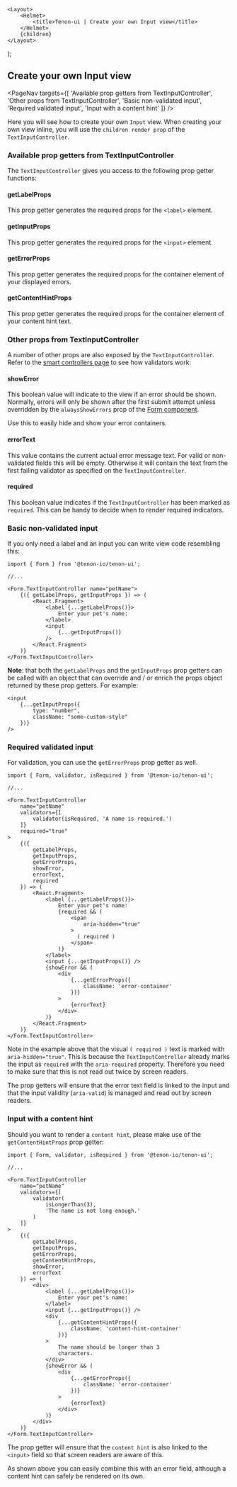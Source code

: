 

    <Layout>
        <Helmet>
            <title>Tenon-ui | Create your own Input view</title>
        </Helmet>
        {children}
    </Layout>
);

## Create your own Input view

<PageNav
    targets={[
        'Available prop getters from TextInputController',
        'Other props from TextInputController',
        'Basic non-validated input',
        'Required validated input',
        'Input with a content hint'
    ]}
/>

Here you will see how to create your own `Input` view. When creating your own view inline,
you will use the `children render prop` of the `TextInputController`.

### Available prop getters from TextInputController

The `TextInputController` gives you access to the following prop getter functions:

#### getLabelProps

This prop getter generates the required props for the `<label>` element.

#### getInputProps

This prop getter generates the required props for the `<input>` element.

#### getErrorProps

This prop getter generates the required props for the container element of your
displayed errors.

#### getContentHintProps

This prop getter generates the required props for the container element of your
content hint text.

### Other props from TextInputController

A number of other props are also exposed by the `TextInputController`. Refer to the
[smart controllers page](/forms-smart-controllers) to see how validators work:

#### showError

This boolean value will indicate to the view if an error should be shown. Normally, errors
will only be shown after the first submit attempt unless overridden by the `alwaysShowErrors`
prop of the [Form component](/forms-form-component).

Use this to easily hide and show your error containers.

#### errorText

This value contains the current actual error message text. For valid or non-validated fields
this will be empty. Otherwise it will contain the text from the first failing validator as
specified on the `TextInputController`.

#### required

This boolean value indicates if the `TextInputController` has been marked as `required`. This
can be handy to decide when to render required indicators.

### Basic non-validated input

If you only need a label and an input you can write view code resembling this:

```
import { Form } from '@tenon-io/tenon-ui';

//...

<Form.TextInputController name="petName">
    {({ getLabelProps, getInputProps }) => (
        <React.Fragment>
            <label {...getLabelProps()}>
                Enter your pet's name:
            </label>
            <input
                {...getInputProps()}
            />
        </React.Fragment>
    )}
</Form.TextInputController>
```

**Note**: that both the `getLabelProps` and the `getInputProps` prop getters can be called
with an object that can override and / or enrich the props object returned by these prop getters.
For example:

```
<input
    {...getInputProps({
        type: "number",
        className: "some-custom-style"
    })}
/>
```

### Required validated input

For validation, you can use the `getErrorProps` prop getter as well.

```
import { Form, validator, isRequired } from '@tenon-io/tenon-ui';

//...

<Form.TextInputController
    name="petName"
    validators={[
        validator(isRequired, 'A name is required.')
    ]}
    required="true"
>
    {({
        getLabelProps,
        getInputProps,
        getErrorProps,
        showError,
        errorText,
        required
    }) => (
        <React.Fragment>
            <label {...getLabelProps()}>
                Enter your pet's name:
                {required && (
                    <span
                        aria-hidden="true"
                    >
                      ( required )
                    </span>
                )}
            </label>
            <input {...getInputProps()} />
            {showError && (
                <div
                    {...getErrorProps({
                        className: 'error-container'
                    })}
                >
                    {errorText}
                </div>
            )}
        </React.Fragment>
    )}
</Form.TextInputController>
```

Note in the example above that the visual `( required )` text is marked with `aria-hidden="true"`. This
is because the `TextInputController` already marks the input as `required` with the
`aria-required` property. Therefore you need to make sure that this is not read out twice by
screen readers.

The prop getters will ensure that the error text field is linked to the input and that the input
validity (`aria-valid`) is managed and read out by screen readers.

### Input with a content hint

Should you want to render a `content hint`, please make use of the `getContentHintProps` prop getter:

```
import { Form, validator, isRequired } from '@tenon-io/tenon-ui';

//...

<Form.TextInputController
    name="petName"
    validators={[
        validator(
            isLongerThan(3),
            'The name is not long enough.'
        )
    ]}
>
    {({
        getLabelProps,
        getInputProps,
        getErrorProps,
        getContentHintProps,
        showError,
        errorText
    }) => (
        <div>
            <label {...getLabelProps()}>
                Enter your pet's name:
            </label>
            <input {...getInputProps()} />
            <div
                {...getContentHintProps({
                    className: 'content-hint-container'
                })}
            >
                The name should be longer than 3
                characters.
            </div>
            {showError && (
                <div
                    {...getErrorProps({
                        className: 'error-container'
                    })}
                >
                    {errorText}
                </div>
            )}
        </div>
    )}
</Form.TextInputController>
```

The prop getter will ensure that the `content hint` is also linked to the `<input>` field so that
screen readers are aware of this.

As shown above you can easily combine this with an error field, although a content hint can safely be
rendered on its own.
